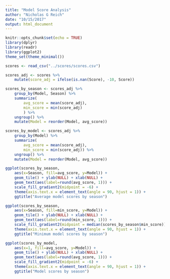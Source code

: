 ```yaml
---
title: "Model Score Analysis"
author: "Nicholas G Reich"
date: "10/15/2017"
output: html_document
---
```


```r
knitr::opts_chunk$set(echo = TRUE)
library(dplyr)
library(readr)
library(ggplot2)
theme_set(theme_minimal())
```

```r
scores <- read_csv("../scores/scores.csv")

scores_adj <- scores %>%
    mutate(score_adj = ifelse(is.nan(Score), -10, Score))

scores_by_season <- scores_adj %>%
    group_by(Model, Season) %>%
    summarize(
        avg_score = mean(score_adj),
        min_score = min(score_adj)
        ) %>%
    ungroup() %>%
    mutate(Model = reorder(Model, avg_score))

scores_by_model <- scores_adj %>%
    group_by(Model) %>%
    summarize(
        avg_score = mean(score_adj),
        min_score = min(score_adj)) %>%
    ungroup() %>%
    mutate(Model = reorder(Model, avg_score))
```

```r
ggplot(scores_by_season, 
    aes(x=Season, fill=avg_score, y=Model)) + 
    geom_tile() + ylab(NULL) + xlab(NULL) +
    geom_text(aes(label=round(avg_score, 1))) +
    scale_fill_gradient2(midpoint = -6) +
    theme(axis.text.x = element_text(angle = 90, hjust = 1)) +
    ggtitle("Average model scores by season")

ggplot(scores_by_season, 
    aes(x=Season, fill=min_score, y=Model)) + 
    geom_tile() + ylab(NULL) + xlab(NULL) +
    geom_text(aes(label=round(min_score, 1))) +
    scale_fill_gradient2(midpoint = median(scores_by_season$min_score)) +
    theme(axis.text.x = element_text(angle = 90, hjust = 1)) +
    ggtitle("Minimum model scores by season")
```

```r
ggplot(scores_by_model, 
    aes(x=1, fill=avg_score, y=Model)) + 
    geom_tile() + ylab(NULL) + xlab(NULL) +
    geom_text(aes(label=round(avg_score, 1))) +
    scale_fill_gradient2(midpoint = -6) +
    theme(axis.text.x = element_text(angle = 90, hjust = 1)) +
    ggtitle("Model scores by season")
```
